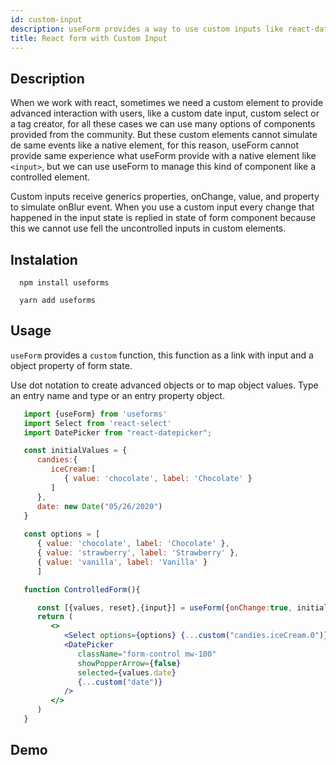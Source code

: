 ```yaml
---
id: custom-input
description: useForm provides a way to use custom inputs like react-date-picker or react-select. The custom inputs receive generics properties, onChange, value, and property to simulate onBlur event. Use React Select, React Datepicker.
title: React form with Custom Input
---
```



## Description

When we work with react, sometimes we need a custom element to provide advanced interaction with users,
like a custom date input, custom select or a tag creator,
for all these cases we can use many options of components provided from the community.
But these custom elements cannot simulate de same events like a native element,
for this reason, useForm cannot provide same experience what useForm provide with a native element like `<input>`,
but we can use useForm to manage this kind of component like a controlled element.

Custom inputs receive generics properties, onChange, value, and property to simulate onBlur event.
When you use a custom input every change that happened in the input state is replied in state of form component because this we cannot use fell the uncontrolled inputs in custom elements.

## Instalation
```
  npm install useforms
```

```
  yarn add useforms
```

## Usage

`useForm` provides a `custom` function, this function as a link with input and a object property of form state.


Use dot notation to create advanced objects or to map object values. Type an entry name and type or an entry property object.

```jsx
   import {useForm} from 'useforms'
   import Select from 'react-select'
   import DatePicker from "react-datepicker";

   const initialValues = {
      candies:{
         iceCream:[
            { value: 'chocolate', label: 'Chocolate' }
         ]
      },
      date: new Date("05/26/2020")
   }
   
   const options = [
      { value: 'chocolate', label: 'Chocolate' },
      { value: 'strawberry', label: 'Strawberry' },
      { value: 'vanilla', label: 'Vanilla' }
      ]      

   function ControlledForm(){

      const [{values, reset},{input}] = useForm({onChange:true, initialValues})
      return (
         <>
            <Select options={options} {...custom("candies.iceCream.0")} />
            <DatePicker
               className="form-control mw-100"
               showPopperArrow={false}
               selected={values.date}
               {...custom("date")}
            /> 
         </>   
      )
   }
```

## Demo

<Custom/>